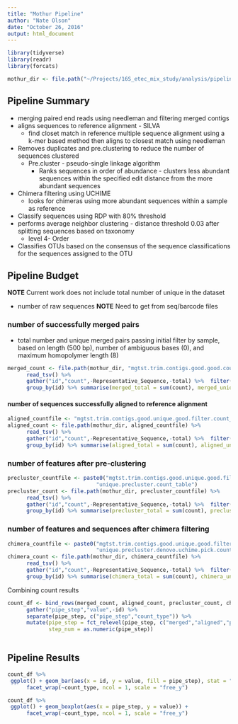 ```yaml
---
title: "Mothur Pipeline"
author: "Nate Olson"
date: "October 26, 2016"
output: html_document
---
```


```r
library(tidyverse)
library(readr)
library(forcats)

mothur_dir <- file.path("~/Projects/16S_etec_mix_study/analysis/pipelines/mothur/data/process")
```

## Pipeline Summary
- merging paired end reads using needleman and filtering merged contigs
- aligns sequences to reference alignment - SILVA
    - find closet match in reference multiple sequence alignment using a k-mer based method then aligns to closest match using needleman
- Removes duplicates and pre.clustering to reduce the number of sequences clustered
    - Pre.cluster - pseudo-single linkage algorithm
        - Ranks sequences in order of abundance - clusters less abundant sequences within the specified edit distance from the more abundant sequences
- Chimera filtering using UCHIME
    - looks for chimeras using more abundant sequences within a sample as reference
- Classify sequences using RDP with 80% threshold
- performs average neighbor clustering - distance threshold 0.03 after splitting sequences based on taxonomy
    - level 4- Order
- Classifies OTUs based on the consensus of the sequence classifications for the sequences assigned to the OTU

## Pipeline Budget
__NOTE__ Current work does not include total number of unique in the dataset 

- number of raw sequences
__NOTE__ Need to get from seq/barcode files


### number of successfully merged pairs
- total number and unique merged pairs passing initial filter by sample, based on length (500 bp), number of ambiguous bases (0), and maximum homopolymer length (8) 

```r
merged_count <- file.path(mothur_dir, "mgtst.trim.contigs.good.good.count_table") %>% 
      read_tsv() %>% 
      gather("id","count",-Representative_Sequence,-total) %>%  filter(count != 0) %>% 
      group_by(id) %>% summarise(merged_total = sum(count), merged_unique = n())
```


#### number of sequences successfully aligned to reference alignment

```r
aligned_countfile <- "mgtst.trim.contigs.good.unique.good.filter.count_table"
aligned_count <- file.path(mothur_dir, aligned_countfile) %>% 
      read_tsv() %>% 
      gather("id","count",-Representative_Sequence,-total) %>%  filter(count != 0) %>% 
      group_by(id) %>% summarise(aligned_total = sum(count), aligned_unique = n())
```

### number of features after pre-clustering 

```r
precluster_countfile <- paste0("mgtst.trim.contigs.good.unique.good.filter.",
                            "unique.precluster.count_table")
precluster_count <- file.path(mothur_dir, precluster_countfile) %>% 
      read_tsv() %>% 
      gather("id","count",-Representative_Sequence,-total) %>%  filter(count != 0) %>% 
      group_by(id) %>% summarise(precluster_total = sum(count), precluster_unique = n())
```

### number of features and sequences after chimera filtering

```r
chimera_countfile <- paste0("mgtst.trim.contigs.good.unique.good.filter.",
                            "unique.precluster.denovo.uchime.pick.count_table")
chimera_count <- file.path(mothur_dir, chimera_countfile) %>% 
      read_tsv() %>% 
      gather("id","count",-Representative_Sequence,-total) %>%  filter(count != 0) %>% 
      group_by(id) %>% summarise(chimera_total = sum(count), chimera_unique = n())
```


Combining count results
```r
count_df <- bind_rows(merged_count, aligned_count, precluster_count, chimera_count) %>% 
      gather("pipe_step","value",-id) %>% 
      separate(pipe_step, c("pipe_step","count_type")) %>% 
      mutate(pipe_step = fct_relevel(pipe_step, c("merged","aligned","precluster","chimera")),
             step_num = as.numeric(pipe_step))
 
```


## Pipeline Results

```r
count_df %>% 
 ggplot() + geom_bar(aes(x = id, y = value, fill = pipe_step), stat = "identity", position = "dodge") + 
      facet_wrap(~count_type, ncol = 1, scale = "free_y")
```

```r
count_df %>% 
 ggplot() + geom_boxplot(aes(x = pipe_step, y = value)) + 
      facet_wrap(~count_type, ncol = 1, scale = "free_y")
```

